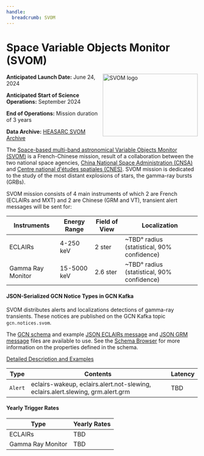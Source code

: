 ```yaml
---
handle:
  breadcrumb: SVOM
---
```



# Space Variable Objects Monitor (SVOM)

<img
  src={logo}
  align="right"
  width="250"
  height="165"
  alt="SVOM logo"
  className="grid-col-6 mobile-lg:grid-col-4 tablet:grid-col-2 desktop:grid-col-3 height-auto"
/>

**Anticipated Launch Date:** June 24, 2024

**Anticipated Start of Science Operations:** September 2024

**End of Operations:** Mission duration of 3 years

**Data Archive:**
[HEASARC SVOM Archive](https://heasarc.gsfc.nasa.gov/docs/heasarc/missions/svom.html)

The [Space-based multi-band astronomical Variable Objects Monitor (SVOM)](https://www.svom.eu/en/the-svom-mission/) is a French-Chinese mission, result of a collaboration between the two national space agencies, [China National Space Administration (CNSA)](https://www.cnsa.gov.cn/english/index.html) and [Centre national d'études spatiales (CNES)](https://irfu.cea.fr/dap/en/Phocea/Vie_des_labos/Ast/ast_technique.php?id_ast=2276). SVOM mission is dedicated to the study of the most distant explosions of stars, the gamma-ray bursts (GRBs).

SVOM mission consists of 4 main instruments of which 2 are French (ECLAIRs and MXT) and 2 are Chinese (GRM and VT), transient alert messages will be sent for:

 <div className="overflow-table">

| Instruments       | Energy Range | Field of View | Localization                               |
| ----------------- | ------------ | ------------- | ------------------------------------------ |
| ECLAIRs           | 4-250 keV    | 2 ster        | ~TBD° radius (statistical, 90% confidence) |
| Gamma Ray Monitor | 15-5000 keV  | 2.6 ster      | ~TBD° radius (statistical, 90% confidence) |

 </div>

#### JSON-Serialized GCN Notice Types in GCN Kafka

SVOM distributes alerts and localizations detections of gamma-ray transients. These notices are published on the GCN Kafka topic `gcn.notices.svom`.

The [GCN schema](/schema/stable/gcn/notices/svom/alert.schema.json) and
example [JSON ECLAIRs message](gcn/notices/svom/eclairs/alert.slewing.example.json) and [JSON GRM message](gcn/notices/svom/grm/alert.grm.example.json) files are available to use. See the [Schema Browser](/docs/schema/stable/gcn/notices/svom/alert.schema.json) for more information on the properties defined in the schema.

[Detailed Description and Examples](https://github.com/nasa-gcn/gcn-schema/tree/main/gcn/notices/svom)

 <div className="overflow-table">

| Type    | Contents                                                                        | Latency |
| ------- | ------------------------------------------------------------------------------- | ------- |
| `Alert` | eclairs-wakeup, eclairs.alert.not-slewing, eclairs.alert.slewing, grm.alert.grm | TBD     |

 </div>

#### Yearly Trigger Rates

 <div className="overflow-table">

| Type              | Yearly Rates |
| ----------------- | ------------ |
| ECLAIRs           | TBD          |
| Gamma Ray Monitor | TBD          |

 </div>
